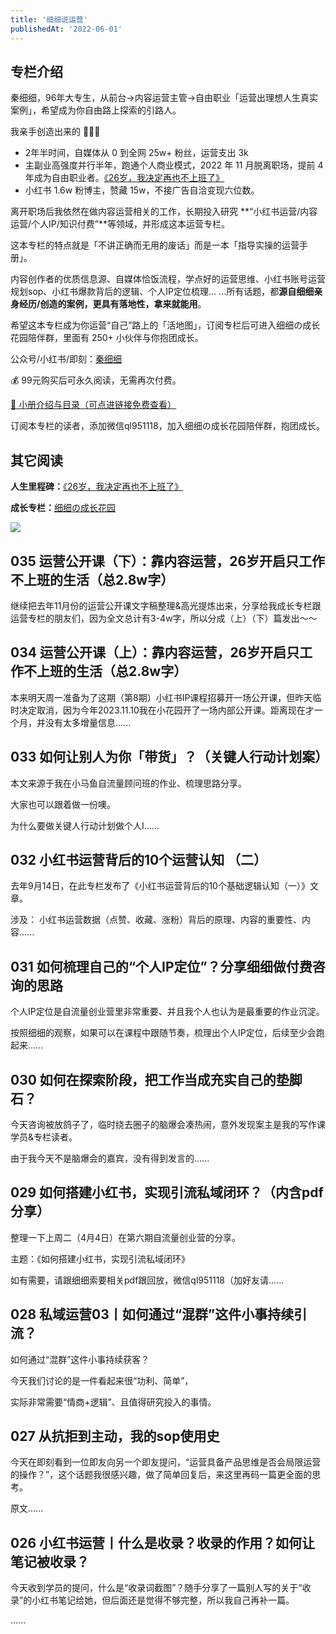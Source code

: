 ```yaml
---
title: '细细说运营'
publishedAt: '2022-06-01'
---
```


## 专栏介绍

秦细细，96年大专生，从前台→内容运营主管→自由职业「运营出理想人生真实案例」，希望成为你自由路上探索的引路人。

我亲手创造出来的 💁🏻‍♀️

* 2年半时间，自媒体从 0 到全网 25w+ 粉丝，运营支出 3k
* 主副业高强度并行半年，跑通个人商业模式，2022 年 11 月脱离职场，提前 4 年成为自由职业者。[《26岁，我决定再也不上班了》](https://mp.weixin.qq.com/s?__biz=MzA3MTk0ODU1NA==&mid=2661242737&idx=1&sn=1063b995aba0fd40c8b411193f9efbfb&scene=21#wechat_redirect)
* 小红书 1.6w 粉博主，赞藏 15w，不接广告自洽变现六位数。

离开职场后我依然在做内容运营相关的工作，长期投入研究 **“小红书运营/内容运营/个人IP/知识付费”**等领域，并形成这本运营专栏。

这本专栏的特点就是「不讲正确而无用的废话」而是一本「指导实操的运营手册」。

内容创作者的优质信息源、自媒体恰饭流程，学点好的运营思维、小红书账号运营规划sop、小红书爆款背后的逻辑、个人IP定位梳理... ...所有话题，都**源自细细亲身经历/创造的案例，更具有落地性，拿来就能用**。

希望这本专栏成为你运营“自己”路上的「活地图」，订阅专栏后可进入细细の成长花园陪伴群，里面有 250+ 小伙伴与你抱团成长。

公众号/小红书/即刻：[秦细细](https://www.xiaohongshu.com/user/profile/573d3e5d1c07df4a64f2416a?xhsshare=CopyLink&appuid=573d3e5d1c07df4a64f2416a&apptime=1673646977)

💰 99元购买后可永久阅读，无需再次付费。

[🌟 小册介绍与目录（可点进链接免费查看）](https://xiaobot.net/post/71cc2450-7a8a-48a7-9784-22559d9b69a0)

订阅本专栏的读者，添加微信ql951118，加入细细の成长花园陪伴群，抱团成长。

其它阅读
----

**人生里程碑：**[《26岁，我决定再也不上班了》](https://mp.weixin.qq.com/s/G2dwf3pVFoLiB-VY62ehUw)

**成长专栏：**[细细の成长花园](https://xiaobot.net/p/qinxixi?refer=a0794475-990a-4757-86c8-29c80d1b915b)

![](https://static.xiaobot.net/file/2022-12-11/7532/f0613713b53c8fc049ddf026f08c9a36.gif)

## 035 运营公开课（下）：靠内容运营，26岁开启只工作不上班的生活（总2.8w字）
继续把去年11月份的运营公开课文字稿整理&高光提炼出来，分享给我成长专栏跟运营专栏的朋友们，因为全文总计有3-4w字，所以分成（上）（下）篇发出～～

## 034 运营公开课（上）：靠内容运营，26岁开启只工作不上班的生活（总2.8w字）
本来明天周一准备为了这期（第8期）小红书IP课程招募开一场公开课，但昨天临时决定取消，因为今年2023.11.10我在小花园开了一场内部公开课。距离现在才一个月，并没有太多增量信息......

## 033 如何让别人为你「带货」？（关键人行动计划案）
本文来源于我在小马鱼自流量顾问班的作业、梳理思路分享。

大家也可以跟着做一份噢。

为什么要做关键人行动计划做个人I......

## 032 小红书运营背后的10个运营认知 （二）
去年9月14日，在此专栏发布了《小红书运营背后的10个基础逻辑认知（一）》文章。

涉及： 小红书运营数据（点赞、收藏、涨粉）背后的原理、内容的重要性、内容......

## 031 如何梳理自己的“个人IP定位”？分享细细做付费咨询的思路
个人IP定位是自流量创业营里非常重要、并且我个人也认为是最重要的作业沉淀。

按照细细的观察，如果可以在课程中跟随节奏，梳理出个人IP定位，后续至少会跑起来......

## 030 如何在探索阶段，把工作当成充实自己的垫脚石？
今天咨询被放鸽子了，临时绕去圈子的脑爆会凑热闹，意外发现案主是我的写作课学员&专栏读者。

由于我今天不是脑爆会的嘉宾，没有得到发言的......

## 029 如何搭建小红书，实现引流私域闭环？（内含pdf分享）
整理一下上周二（4月4日）在第六期自流量创业营的分享。

主题：《如何搭建小红书，实现引流私域闭环》

如有需要，请跟细细索要相关pdf跟回放，微信ql951118（加好友请......

## 028 私域运营03丨如何通过“混群”这件小事持续引流？
如何通过“混群”这件小事持续获客？

今天我们讨论的是一件看起来很“功利、简单”，

实际非常需要“情商+逻辑”、且值得研究投入的事情。

## 027 从抗拒到主动，我的sop使用史
今天在即刻看到一位即友向另一个即友提问，“运营具备产品思维是否会局限运营的操作？”，这个话题我很感兴趣，做了简单回复后，来这里再码一篇更全面的思考。

原文......

## 026 小红书运营丨什么是收录？收录的作用？如何让笔记被收录？
今天收到学员的提问，什么是“收录词截图”？随手分享了一篇别人写的关于“收录”的小红书笔记给她，但后面还是觉得不够完整，所以我自己再补一篇。

......

